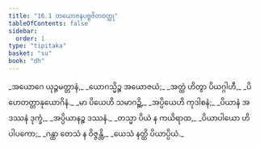 ```yaml
---
title: "16.1 တယောဇနပဗ္ဗဇိတဝတ္ထု"
tableOfContents: false
sidebar:
  order: 1
type: "tipitaka"
basket: "su"
book: "dh"
---
```



<DynamicBreadcrumb />

<Division number="209" book="dh" e="ch" v="18" p="44">

<Paragraph number="227" type="verses" book="dh">
_အယောဂေ ယုဉ္ဇမတ္တာနံ,_  
_ယောဂသ္မိဉ္စ အယောဇယံ;_  
_အတ္ထံ ဟိတွာ ပိယဂ္ဂါဟီ,_  
_ပိဟေတတ္တာနုယောဂိနံ._  

</Paragraph>

</Division>
<Division number="210" book="dh" e="ch" v="18" p="44">

<Paragraph number="228" type="verses" book="dh">
_မာ ပိယေဟိ သမာဂဉ္ဆိ,_  
_အပ္ပိယေဟိ ကုဒါစနံ;_  
_ပိယာနံ အဒဿနံ ဒုက္ခံ,_  
_အပ္ပိယာနဉ္စ ဒဿနံ._  

</Paragraph>

</Division>
<Division number="211" book="dh" e="ch" v="18" p="44">

<Paragraph number="229" type="verses" book="dh">
_တသ္မာ ပိယံ န ကယိရာထ,_  
_ပိယာပါယော ဟိ ပါပကော;_  
_ဂန္ထာ တေသံ န ဝိဇ္ဇန္တိ,_  
_ယေသံ နတ္ထိ ပိယာပ္ပိယံ._
</Paragraph>
</Division>